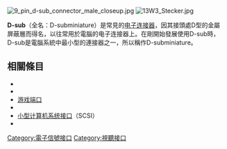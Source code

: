 {{unreferenced|time=2017-08-26T05:23:01+00:00}}
[[File:9_pin_d-sub_connector_male_closeup.jpg|thumb]]
[[File:13W3_Stecker.jpg|thumb]]

'''D-sub'''（全名：D-subminiature）是常見的[[电子连接器|电子连接器]]，因其接頭處D型的金屬屏蔽層而得名，以往常用於電腦的电子连接器上。在剛開始發展使用D-sub時，D-sub是電腦系統中最小型的連接器之一，所以稱作D-subminiature。

==相關條目==
*{{le|Micro ribbon|Micro ribbon}}
*{{le|Modified Modular Jack|Modified Modular Jack}}
*[[游戏端口|游戏端口]]
*{{le|IEEE 1284|IEEE 1284}}
*[[小型计算机系统接口|小型计算机系统接口]]（SCSI）
*{{le|連接器及緊固件的公母|Gender of connectors and fasteners}}
{{技術小作品}}
{{常见音视频端子}}
{{同轴射频连接器}}
[[Category:電子信號接口|Category:電子信號接口]]
[[Category:視聽接口|Category:視聽接口]]